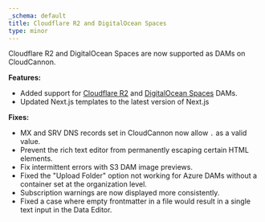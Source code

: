 ```yaml
---
_schema: default
title: Cloudflare R2 and DigitalOcean Spaces
type: minor
---
```


Cloudflare R2 and DigitalOcean Spaces are now supported as DAMs on CloudCannon.

**Features:**

* Added support for [Cloudflare R2](/documentation/articles/creating-a-cloudflare-r2-dam/) and [DigitalOcean Spaces](/documentation/articles/creating-a-digitalocean-spaces-dam/) DAMs.
* Updated Next.js templates to the latest version of Next.js

**Fixes:**

* MX and SRV DNS records set in CloudCannon now allow `.` as a valid value.
* Prevent the rich text editor from permanently escaping certain HTML elements.
* Fix intermittent errors with S3 DAM image previews.
* Fixed the "Upload Folder" option not working for Azure DAMs without a container set at the organization level.
* Subscription warnings are now displayed more consistently.
* Fixed a case where empty frontmatter in a file would result in a single text input in the Data Editor.
